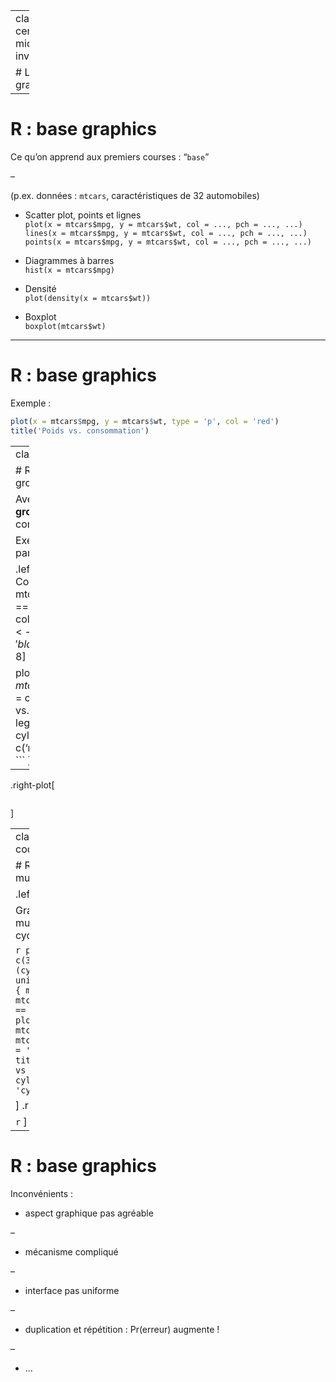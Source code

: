 
---
class: center, middle, inverse

# Les graphiques

---

# R : base graphics

Ce qu'on apprend aux premiers courses : "`base`"

--

(p.ex. données : `mtcars`, caractéristiques de 32 automobiles)

- Scatter plot, points et lignes    
  `plot(x = mtcars$mpg, y = mtcars$wt, col = ..., pch = ..., ...)`   
  `lines(x = mtcars$mpg, y = mtcars$wt, col = ..., pch = ..., ...)`   
  `points(x = mtcars$mpg, y = mtcars$wt, col = ..., pch = ..., ...)`

- Diagrammes à barres    
  `hist(x = mtcars$mpg)`

- Densité    
  `plot(density(x = mtcars$wt))`

- Boxplot   
  `boxplot(mtcars$wt)`

---

# R : base graphics

Exemple : 

```r
plot(x = mtcars$mpg, y = mtcars$wt, type = 'p', col = 'red')
title('Poids vs. consommation')
```

---
class: twocol-code-plot

# R : base graphics, groupes

Avec **données groupées** ça se complique !

Exemple : (coloration par cylindres)

.left-code[
```r

# Couleurs ici
cols <- mtcars$cyl
cols[mtcars$cyl == 4] <- 'red'
cols[mtcars$cyl == 6] <- 'black'
cols[mtcars$cyl == 8] <- 'blue'

plot(x = mtcars$mpg, y = mtcars$wt, 
     type = 'p', col = cols)
title('Poids vs. consommation')
legend('topright', 
       c('4 cyl', '6 cyl', '8 cyl'), 
       fill = c('red', 'black', 'blue'))
```
]

--

.right-plot[
```r
```
]

---
class: twocol-code-plot

# R : base graphics, multiples

.left-code[

Graphiques multiples : il faut un cycle...

```r
par(mfrow = c(3,1))
for (cyl_sub in unique(mtcars$cyl)) {
   mtcars_sub <- mtcars[mtcars$cyl == cyl_sub, ]
   plot(x = mtcars_sub$mpg, y = mtcars_sub$wt, type = 'p')
   title(paste('Poids vs consommation:', cyl_sub, 'cylindres'))
}
```

]
.right-plot[

```r

```
]
---

# R : base graphics

Inconvénients : 

- aspect graphique pas agréable 

--

- mécanisme compliqué

--

- interface pas uniforme

--

- duplication et répétition : $\mathrm{Pr}(\text{erreur})$ augmente !

--

- ...

